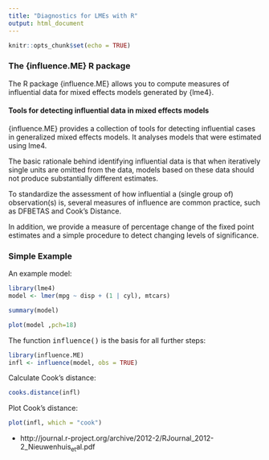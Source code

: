 ```yaml
---
title: "Diagnostics for LMEs with R"
output: html_document
---
```


```r
knitr::opts_chunk$set(echo = TRUE)
```

### The {influence.ME} R package

The R package {influence.ME} allows you to compute measures of influential data for mixed effects models generated by {lme4}.

#### Tools for detecting influential data in mixed effects models

{influence.ME} provides a collection of tools for detecting influential cases in generalized mixed effects models. It analyses models that were estimated using lme4. 

The basic rationale behind identifying influential data is that when iteratively single units are omitted from the data, models based on these data should not produce substantially different estimates. 

To standardize the assessment of how influential a (single group of) observation(s) is, several measures of influence are common practice, such as DFBETAS and Cook's Distance. 

In addition, we provide a measure of percentage change of the fixed point estimates and a simple procedure to detect changing levels of significance.


### Simple Example

An example model:

```r
library(lme4)
model <- lmer(mpg ~ disp + (1 | cyl), mtcars)
```

```r
summary(model)
```

```r
plot(model ,pch=18)
```

The function <tt>influence()</tt> is the basis for all further steps:

```r
library(influence.ME)
infl <- influence(model, obs = TRUE)
```

Calculate Cook's distance:

```r

cooks.distance(infl)

```
Plot Cook's distance:
```r
plot(infl, which = "cook")
```



* http://journal.r-project.org/archive/2012-2/RJournal_2012-2_Nieuwenhuis~et~al.pdf


